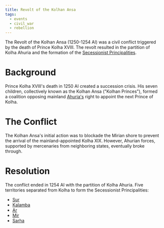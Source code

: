 ```yaml
---
title: Revolt of the Kolhan Ansa
tags:
  - events
  - civil_war
  - rebellion
---
```



The Revolt of the Kolhan Ansa (1250-1254 AI) was a civil conflict triggered by
the death of Prince Kolha XVIII. The revolt resulted in the partition of Kolha
Ahuria and the formation of the
[Secessionist Principalities](../organizations/secessionist-principalities.mdx).

# Background

Prince Kolha XVIII's death in 1250 AI created a succession crisis. His seven
children, collectively known as the Kolhan Ansa ("Kolhan Princes"), formed a
coalition opposing mainland [Ahuria's](../locations/ahuria.mdx) right to appoint
the next Prince of Kolha.

# The Conflict

The Kolhan Ansa's initial action was to blockade the Mirian shore to prevent the
arrival of the mainland-appointed Kolha XIX. However, Ahurian forces, supported
by mercenaries from neighboring states, eventually broke through.

# Resolution

The conflict ended in 1254 AI with the partition of Kolha Ahuria. Five
territories separated from Kolha to form the Secessionist Principalities:

- [Sur](../locations/sur.mdx)
- [Kalamba](../locations/kalamba.mdx)
- [Ar](../locations/ar.mdx)
- [Mir](../locations/mir.mdx)
- [Sarha](../locations/sarha.mdx)

